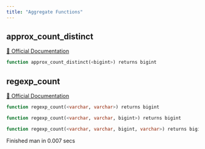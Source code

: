 ```yaml
---
title: "Aggregate Functions"
---
```


## approx_count_distinct
[🔗 Official Documentation](#)

```sql
function approx_count_distinct(<bigint>) returns bigint
```


## regexp_count
[🔗 Official Documentation](#)

```sql
function regexp_count(<varchar, varchar>) returns bigint
```


```sql
function regexp_count(<varchar, varchar, bigint>) returns bigint
```


```sql
function regexp_count(<varchar, varchar, bigint, varchar>) returns bigint
```


   Finished man in 0.007 secs


